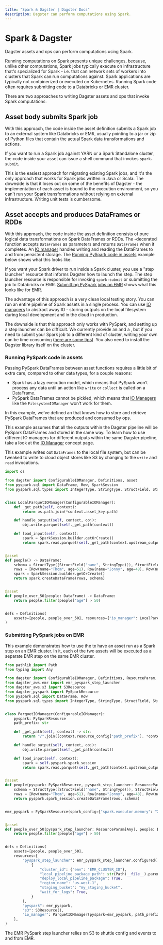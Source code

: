 ```yaml
---
title: "Spark & Dagster | Dagster Docs"
description: Dagster can perform computations using Spark.
---
```


# Spark & Dagster

Dagster assets and ops can perform computations using Spark.

Running computations on Spark presents unique challenges, because, unlike other computations, Spark jobs typically execute on infrastructure that's specialized for Spark - i.e. that can network sets of workers into clusters that Spark can run computations against. Spark applications are typically not containerized or executed on Kubernetes. Running Spark code often requires submitting code to a Databricks or EMR cluster.

There are two approaches to writing Dagster assets and ops that invoke Spark computations:

## Asset body submits Spark job

With this approach, the code inside the asset definition submits a Spark job to an external system like Databricks or EMR, usually pointing to a jar or zip of Python files that contain the actual Spark data transformations and actions.

If you want to run a Spark job against YARN or a Spark Standalone cluster, the code inside your asset can issue a shell command that invokes `spark-submit`.

This is the easiest approach for migrating existing Spark jobs, and it's the only approach that works for Spark jobs written in Java or Scala. The downside is that it loses out on some of the benefits of Dagster - the implementation of each asset is bound to the execution environment, so you can't run your Spark transformations without relying on external infrastructure. Writing unit tests is cumbersome.

## Asset accepts and produces DataFrames or RDDs

With this approach, the code inside the asset definition consists of pure logical data transformations on Spark DataFrames or RDDs. The <PyObject object='asset' decorator />-decorated function accepts `DataFrames` as parameters and returns `DataFrames` when it completes. An [IO manager](/concepts/io-management/io-managers) handles writing and reading the DataFrames to and from persistent storage. The [Running PySpark code in assets](#running-pyspark-code-in-assets) example below shows what this looks like.

If you want your Spark driver to run inside a Spark cluster, you use a "step launcher" resource that informs Dagster how to launch the step. The step launcher resource is responsible for invoking `spark-submit` or submitting the job to Databricks or EMR. [Submitting PySpark jobs on EMR](#submitting-pyspark-jobs-on-emr) shows what this looks like for EMR.

The advantage of this approach is a very clean local testing story. You can run an entire pipeline of Spark assets in a single process. You can use [IO managers](/concepts/io-management/io-managers) to abstract away IO - storing outputs on the local filesystem during local development and in the cloud in production.

The downside is that this approach only works with PySpark, and setting up a step launcher can be difficult. We currently provide an <PyObject module='dagster_aws.emr' object='emr_pyspark_step_launcher' /> and a <PyObject module='dagster_databricks' object='databricks_pyspark_step_launcher' />, but if you need to submit your Spark job to a different kind of cluster, writing your own can be time consuming ([here are some tips](https://github.com/dagster-io/dagster/discussions/3201)). You also need to install the Dagster library itself on the cluster.

### Running PySpark code in assets

<CodeReferenceLink filePath="examples/with_pyspark" />

Passing PySpark DataFrames between asset functions requires a little bit of extra care, compared to other data types, for a couple reasons:

- Spark has a lazy execution model, which means that PySpark won't process any data until an action like `write` or `collect` is called on a DataFrame.
- PySpark DataFrames cannot be pickled, which means that [IO Managers](/concepts/io-management/io-managers) like the `FilesystemIOManager` won't work for them.

In this example, we've defined an <PyObject module='dagster' object='IOManager' /> that knows how to store and retrieve PySpark DataFrames that are produced and consumed by ops.

This example assumes that all the outputs within the Dagster pipeline will be PySpark DataFrames and stored in the same way. To learn how to use different IO managers for different outputs within the same Dagster pipeline, take a look at the [IO Manager](/concepts/io-management/io-managers) concept page.

This example writes out `DataFrames` to the local file system, but can be tweaked to write to cloud object stores like S3 by changing to the `write` and `read` invocations.

```python file=../../with_pyspark/with_pyspark/definitions.py
import os

from dagster import ConfigurableIOManager, Definitions, asset
from pyspark.sql import DataFrame, Row, SparkSession
from pyspark.sql.types import IntegerType, StringType, StructField, StructType


class LocalParquetIOManager(ConfigurableIOManager):
    def _get_path(self, context):
        return os.path.join(*context.asset_key.path)

    def handle_output(self, context, obj):
        obj.write.parquet(self._get_path(context))

    def load_input(self, context):
        spark = SparkSession.builder.getOrCreate()
        return spark.read.parquet(self._get_path(context.upstream_output))


@asset
def people() -> DataFrame:
    schema = StructType([StructField("name", StringType()), StructField("age", IntegerType())])
    rows = [Row(name="Thom", age=51), Row(name="Jonny", age=48), Row(name="Nigel", age=49)]
    spark = SparkSession.builder.getOrCreate()
    return spark.createDataFrame(rows, schema)


@asset
def people_over_50(people: DataFrame) -> DataFrame:
    return people.filter(people["age"] > 50)


defs = Definitions(
    assets=[people, people_over_50], resources={"io_manager": LocalParquetIOManager()}
)
```

### Submitting PySpark jobs on EMR

<CodeReferenceLink filePath="examples/with_pyspark_emr" />

This example demonstrates how to use the <PyObject module='dagster_aws.emr' object='emr_pyspark_step_launcher' /> to have an asset run as a Spark step on an EMR cluster. In it, each of the two assets will be executed as a separate EMR step on the same EMR cluster.

```python file=../../with_pyspark_emr/with_pyspark_emr/definitions.py
from pathlib import Path
from typing import Any

from dagster import ConfigurableIOManager, Definitions, ResourceParam, asset
from dagster_aws.emr import emr_pyspark_step_launcher
from dagster_aws.s3 import S3Resource
from dagster_pyspark import PySparkResource
from pyspark.sql import DataFrame, Row
from pyspark.sql.types import IntegerType, StringType, StructField, StructType


class ParquetIOManager(ConfigurableIOManager):
    pyspark: PySparkResource
    path_prefix: str

    def _get_path(self, context) -> str:
        return "/".join([context.resource_config["path_prefix"], *context.asset_key.path])

    def handle_output(self, context, obj):
        obj.write.parquet(self._get_path(context))

    def load_input(self, context):
        spark = self.pyspark.spark_session
        return spark.read.parquet(self._get_path(context.upstream_output))


@asset
def people(pyspark: PySparkResource, pyspark_step_launcher: ResourceParam[Any]) -> DataFrame:
    schema = StructType([StructField("name", StringType()), StructField("age", IntegerType())])
    rows = [Row(name="Thom", age=51), Row(name="Jonny", age=48), Row(name="Nigel", age=49)]
    return pyspark.spark_session.createDataFrame(rows, schema)


emr_pyspark = PySparkResource(spark_config={"spark.executor.memory": "2g"})


@asset
def people_over_50(pyspark_step_launcher: ResourceParam[Any], people: DataFrame) -> DataFrame:
    return people.filter(people["age"] > 50)


defs = Definitions(
    assets=[people, people_over_50],
    resources={
        "pyspark_step_launcher": emr_pyspark_step_launcher.configured(
            {
                "cluster_id": {"env": "EMR_CLUSTER_ID"},
                "local_pipeline_package_path": str(Path(__file__).parent),
                "deploy_local_pipeline_package": True,
                "region_name": "us-west-1",
                "staging_bucket": "my_staging_bucket",
                "wait_for_logs": True,
            }
        ),
        "pyspark": emr_pyspark,
        "s3": S3Resource(),
        "io_manager": ParquetIOManager(pyspark=emr_pyspark, path_prefix="s3://my-s3-bucket"),
    },
)
```

The EMR PySpark step launcher relies on S3 to shuttle config and events to and from EMR.
